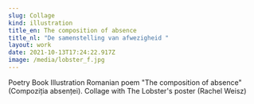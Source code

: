 ```yaml
---
slug: Collage
kind: illustration
title_en: The composition of absence
title_nl: "De samenstelling van afwezigheid "
layout: work
date: 2021-10-13T17:24:22.917Z
image: /media/lobster_f.jpg
---
```

Poetry Book Illustration
Romanian poem "The composition of absence"(Compoziția absenței).
Collage with The Lobster's poster (Rachel Weisz)